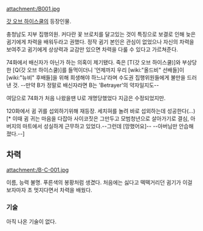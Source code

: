 attachment:/B001.jpg

[[갓 오브 하이스쿨]]의 등장인물.

충청남도 지부 집행의원. 커다란 꽃 브로치를 달고있는 것이 특징으로 보결로 인해 늦은 귐기에게 차력을 배워두라고 권했다. 정작 귐기 본인은 관심이 없었으나 자신의 차력을 보여주고 귐기에게 상상력과 교감만 있으면 차력을 다룰 수 있다고 가르쳐준다.

74화에서 배신자가 아닌가 하는 의혹이 제기됐다. 죽은 [T(갓 오브 하이스쿨)]와 부상당한 [Q(갓 오브 하이스쿨)]를 들먹이더니 '언제까지 우리 [wiki:"올드비" 선배들]이 [wiki:"뉴비" 후배들]을 위해 희생해야 하느냐'라며 수도권 집행위원들에게 불만을 드러낸 것. --만약 B가 정말로 배신자라면 B는 'Betrayer'의 약자일지도--

여담으로 74화가 처음 나왔을땐 U로 개명당했었다 지금은 수정되었지만.

120화에서 귐 귀를 섭외하기위해 재등장. 세치혀를 놀려 바로 섭외하는데 성공한다(...)[* 이때 귐 귀는 마음을 다잡아 사이코짓은 그만두고 모범청년으로 살아가기로 결심, 아버지의 마트에서 성실하게 근무하고 있었다.--그런데 [망했어요]-- --아버님만 안습해졌다.--]

== 차력 ==
attachment:/B-C-001.jpg

이름, 능력 불명. 푸른색의 봉황처럼 생겼다.
처음에는 싫다고 떽떽거리던 귐기가 이걸 보자마자 초 멋지다면서 차력을 배웠다.

=== 기술 ===

아직 나온 기술이 없다.
